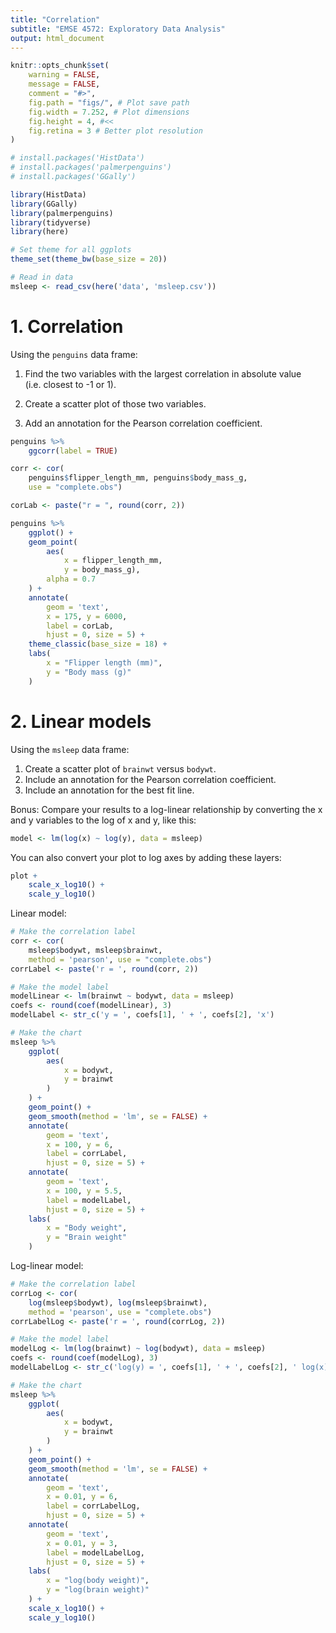 ```yaml
---
title: "Correlation"
subtitle: "EMSE 4572: Exploratory Data Analysis"
output: html_document
---
```


```r
knitr::opts_chunk$set(
    warning = FALSE,
    message = FALSE,
    comment = "#>",
    fig.path = "figs/", # Plot save path
    fig.width = 7.252, # Plot dimensions
    fig.height = 4, #<<
    fig.retina = 3 # Better plot resolution
)

# install.packages('HistData')
# install.packages('palmerpenguins')
# install.packages('GGally')

library(HistData)
library(GGally)
library(palmerpenguins)
library(tidyverse)
library(here)

# Set theme for all ggplots
theme_set(theme_bw(base_size = 20)) 

# Read in data
msleep <- read_csv(here('data', 'msleep.csv'))
```

# 1. Correlation

Using the `penguins` data frame:

1. Find the two variables with the largest correlation in absolute value (i.e. closest to -1 or 1).

2. Create a scatter plot of those two variables.

3. Add an annotation for the Pearson correlation coefficient.

```r
penguins %>%
    ggcorr(label = TRUE)

corr <- cor(
    penguins$flipper_length_mm, penguins$body_mass_g,
    use = "complete.obs")

corLab <- paste("r = ", round(corr, 2))

penguins %>% 
    ggplot() +
    geom_point(
        aes(
            x = flipper_length_mm, 
            y = body_mass_g), 
        alpha = 0.7
    ) +
    annotate(
        geom = 'text', 
        x = 175, y = 6000,
        label = corLab,
        hjust = 0, size = 5) +
    theme_classic(base_size = 18) +
    labs(
        x = "Flipper length (mm)",
        y = "Body mass (g)"
    )
```

# 2. Linear models

Using the `msleep` data frame:

1. Create a scatter plot of `brainwt` versus `bodywt`.
2. Include an annotation for the Pearson correlation coefficient.
3. Include an annotation for the best fit line.

Bonus: Compare your results to a log-linear relationship by converting the x and y variables to the log of x and y, like this:

```r
model <- lm(log(x) ~ log(y), data = msleep)
```

You can also convert your plot to log axes by adding these layers:

```r
plot +
    scale_x_log10() +
    scale_y_log10()
```

Linear model:

```r
# Make the correlation label
corr <- cor(
    msleep$bodywt, msleep$brainwt,
    method = 'pearson', use = "complete.obs")
corrLabel <- paste('r = ', round(corr, 2)) 

# Make the model label
modelLinear <- lm(brainwt ~ bodywt, data = msleep)
coefs <- round(coef(modelLinear), 3)
modelLabel <- str_c('y = ', coefs[1], ' + ', coefs[2], 'x')

# Make the chart
msleep %>% 
    ggplot(
        aes(
            x = bodywt, 
            y = brainwt
        )
    ) +
    geom_point() +
    geom_smooth(method = 'lm', se = FALSE) +
    annotate(
        geom = 'text', 
        x = 100, y = 6,
        label = corrLabel,
        hjust = 0, size = 5) +
    annotate(
        geom = 'text', 
        x = 100, y = 5.5,
        label = modelLabel,
        hjust = 0, size = 5) + 
    labs(
        x = "Body weight", 
        y = "Brain weight"
    )
```

Log-linear model:

```r
# Make the correlation label
corrLog <- cor(
    log(msleep$bodywt), log(msleep$brainwt),
    method = 'pearson', use = "complete.obs")
corrLabelLog <- paste('r = ', round(corrLog, 2)) 

# Make the model label
modelLog <- lm(log(brainwt) ~ log(bodywt), data = msleep)
coefs <- round(coef(modelLog), 3)
modelLabelLog <- str_c('log(y) = ', coefs[1], ' + ', coefs[2], ' log(x)')

# Make the chart
msleep %>% 
    ggplot(
        aes(
            x = bodywt, 
            y = brainwt
        )
    ) +
    geom_point() +
    geom_smooth(method = 'lm', se = FALSE) +
    annotate(
        geom = 'text', 
        x = 0.01, y = 6,
        label = corrLabelLog,
        hjust = 0, size = 5) +
    annotate(
        geom = 'text', 
        x = 0.01, y = 3,
        label = modelLabelLog,
        hjust = 0, size = 5) +
    labs(
        x = "log(body weight)", 
        y = "log(brain weight)"
    ) +
    scale_x_log10() +
    scale_y_log10()
```

